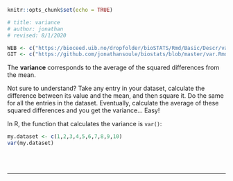 ```r
knitr::opts_chunk$set(echo = TRUE)

# title: variance
# author: jonathan
# revised: 8/1/2020 

WEB <- c("https://bioceed.uib.no/dropfolder/bioSTATS/Rmd/Basic/Descr/var.html")
GIT <- c("https://github.com/jonathansoule/biostats/blob/master/var.Rmd")
```

The **variance** corresponds to the average of the squared differences from the mean.

Not sure to understand? Take any entry in your dataset, calculate the difference between its value and the mean, and then square it. Do the same for all the entries in the dataset. Eventually, calculate the average of these squared differences and you get the variance… Easy!

In R, the function that calculates the variance is `var()`:

```r
my.dataset <- c(1,2,3,4,5,6,7,8,9,10)
var(my.dataset)
```
<br/><br/>

***
<!-- UNCOMMENT TO ACTIVATE
Get the Rmarkdown file corresponding to this page on [GitHub](`r GIT`){target="_blank"}.
-->
